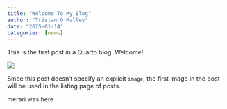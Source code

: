 ```yaml
---
title: "Welcome To My Blog"
author: "Tristan O'Malley"
date: "2025-01-14"
categories: [news]
---
```


This is the first post in a Quarto blog. Welcome!

![](thumbnail.jpg)

Since this post doesn't specify an explicit `image`, the first image in the post will be used in the listing page of posts.

merari was here